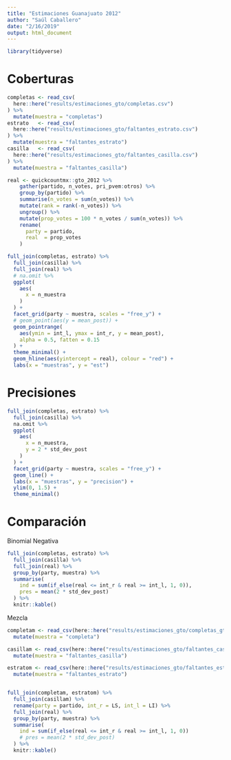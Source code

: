 ```yaml
---
title: "Estimaciones Guanajuato 2012"
author: "Saúl Caballero"
date: "2/16/2019"
output: html_document
---
```


```r
library(tidyverse)
```

# Coberturas

```r
completas <- read_csv(
  here::here("results/estimaciones_gto/completas.csv")
) %>% 
  mutate(muestra = "completas")
estrato   <- read_csv(
  here::here("results/estimaciones_gto/faltantes_estrato.csv")
) %>% 
  mutate(muestra = "faltantes_estrato")
casilla   <- read_csv(
  here::here("results/estimaciones_gto/faltantes_casilla.csv")
) %>% 
  mutate(muestra = "faltantes_casilla")

real <- quickcountmx::gto_2012 %>% 
    gather(partido, n_votes, pri_pvem:otros) %>% 
    group_by(partido) %>% 
    summarise(n_votes = sum(n_votes)) %>% 
    mutate(rank = rank(-n_votes)) %>% 
    ungroup() %>% 
    mutate(prop_votes = 100 * n_votes / sum(n_votes)) %>% 
    rename(
      party = partido, 
      real  = prop_votes
    )

full_join(completas, estrato) %>% 
  full_join(casilla) %>% 
  full_join(real) %>% 
  # na.omit %>% 
  ggplot(
    aes(
      x = n_muestra
    )
  ) +
  facet_grid(party ~ muestra, scales = "free_y") +
  # geom_point(aes(y = mean_post)) +
  geom_pointrange(
    aes(ymin = int_l, ymax = int_r, y = mean_post),
    alpha = 0.5, fatten = 0.15
  ) +
  theme_minimal() +
  geom_hline(aes(yintercept = real), colour = "red") +
  labs(x = "muestras", y = "est")

```

# Precisiones

```r
full_join(completas, estrato) %>% 
  full_join(casilla) %>% 
  na.omit %>% 
  ggplot(
    aes(
      x = n_muestra,
      y = 2 * std_dev_post
    )
  ) +
  facet_grid(party ~ muestra, scales = "free_y") +
  geom_line() +
  labs(x = "muestras", y = "precision") +
  ylim(0, 1.5) +
  theme_minimal() 
```

# Comparación

Binomial Negativa

```R
full_join(completas, estrato) %>% 
  full_join(casilla) %>% 
  full_join(real) %>% 
  group_by(party, muestra) %>% 
  summarise(
    ind = sum(if_else(real <= int_r & real >= int_l, 1, 0)),
    pres = mean(2 * std_dev_post)
  ) %>% 
  knitr::kable()
```

Mezcla

```r
completam <- read_csv(here::here("results/estimaciones_gto/completas_gto_anzarut.csv")) %>% 
  mutate(muestra = "completa")

casillam <- read_csv(here::here("results/estimaciones_gto/faltantes_casilla_gto_anzarut.csv")) %>% 
  mutate(muestra = "faltantes_casilla")

estratom <- read_csv(here::here("results/estimaciones_gto/faltantes_estrato_gto_anzarut.csv")) %>% 
  mutate(muestra = "faltantes_estrato")


full_join(completam, estratom) %>% 
  full_join(casillam) %>% 
  rename(party = partido, int_r = LS, int_l = LI) %>% 
  full_join(real) %>% 
  group_by(party, muestra) %>% 
  summarise(
    ind = sum(if_else(real <= int_r & real >= int_l, 1, 0))
    # pres = mean(2 * std_dev_post)
  ) %>% 
  knitr::kable()
```

